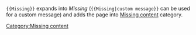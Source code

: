 <includeonly>{{{1|''Missing''}}}[[Category:Missing content]]</includeonly><noinclude><code><nowiki>{{Missing}}</nowiki></code> expands into ''Missing'' (<code><nowiki>{{Missing|custom message}}</nowiki></code> can be used for a custom message) and adds the page into [[:Category:Missing content|Missing content]] category.</noinclude>